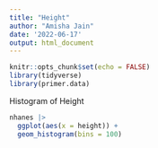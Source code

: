 ```yaml
---
title: "Height"
author: "Amisha Jain"
date: '2022-06-17'
output: html_document
---
```


```r
knitr::opts_chunk$set(echo = FALSE)
library(tidyverse)
library(primer.data)
```

Histogram of Height

```r
nhanes |> 
  ggplot(aes(x = height)) + 
  geom_histogram(bins = 100)
```

